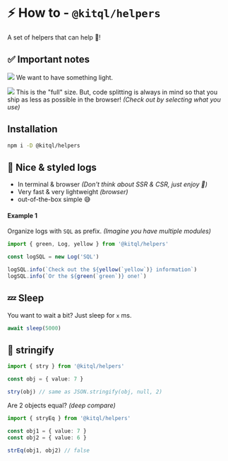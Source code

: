 # ⚡ How to - `@kitql/helpers`

A set of helpers that can help 🫵!

## ✅ Important notes

![](https://img.shields.io/badge/0-Dependencies-FF3E00.svg?style=flat&logo=stackblitz&logoColor=FF3E00)
We want to have something light.

[![](https://img.shields.io/badge/4.7%20gzip-pkg%20size.dev-FF3E00.svg?style=flat&logo=stackblitz&logoColor=FF3E00)](https://pkg-size.dev/@kitql%2Fhelpers)
This is the "full" size. But, code splitting is always in mind so that you ship as less as possible
in the browser! _(Check out by selecting what you use)_

## Installation

```sh npm2yarn
npm i -D @kitql/helpers
```

## 🎨 Nice & styled logs

- In terminal & browser _(Don't think about SSR & CSR, just enjoy 🌈)_
- Very fast & very lightweight _(browser)_
- out-of-the-box simple 😅

#### Example 1

Organize logs with `SQL` as prefix. _(Imagine you have multiple modules)_

```ts
import { green, Log, yellow } from '@kitql/helpers'

const logSQL = new Log('SQL')

logSQL.info(`Check out the ${yellow(`yellow`)} information`)
logSQL.info(`Or the ${green(`green`)} one!`)
```

## 💤 Sleep

You want to wait a bit? Just sleep for `x` ms.

```ts
await sleep(5000)
```

## 👋 stringify

```ts
import { stry } from '@kitql/helpers'

const obj = { value: 7 }

stry(obj) // same as JSON.stringify(obj, null, 2)
```

Are 2 objects equal? _(deep compare)_

```ts
import { stryEq } from '@kitql/helpers'

const obj1 = { value: 7 }
const obj2 = { value: 6 }

strEq(obj1, obj2) // false
```
